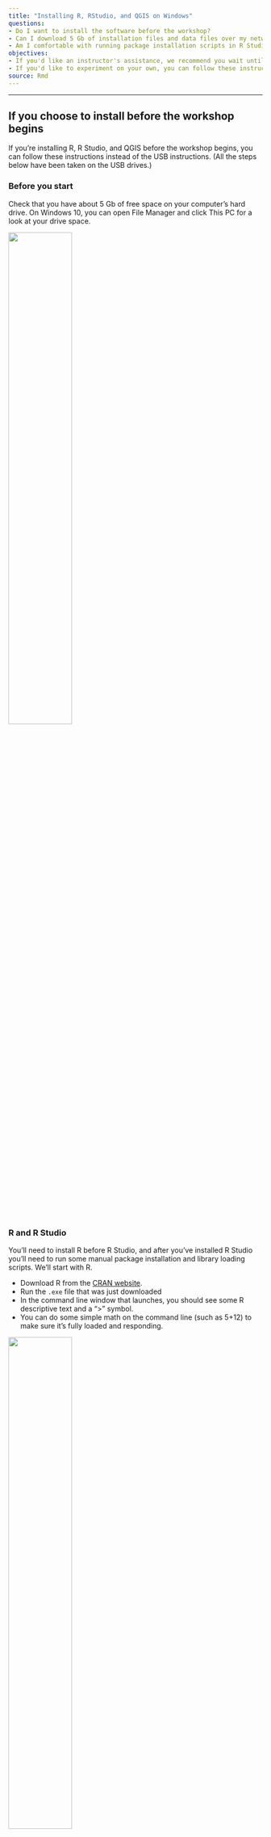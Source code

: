 ```yaml
---
title: "Installing R, RStudio, and QGIS on Windows"
questions:
- Do I want to install the software before the workshop?
- Can I download 5 Gb of installation files and data files over my network?
- Am I comfortable with running package installation scripts in R Studio?
objectives:
- If you'd like an instructor's assistance, we recommend you wait until the workshop.
- If you'd like to experiment on your own, you can follow these instructions.
source: Rmd
---
```


<!-- start cut from Windows veresion -->
<hr>

## If you choose to install before the workshop begins

If you're installing R, R Studio, and QGIS before the workshop begins, you can follow these
instructions instead of the USB instructions. (All the steps below have been taken on the USB drives.)

### Before you start

Check that you have about 5 Gb of free space on your computer's hard drive. On Windows 10, you can open File Manager and click This PC for a look at your drive space.

<img src="../figure/wininstall-1-file-mgr.PNG" width="50%">

### R and R Studio

You'll need to install R before R Studio, and after you've installed R Studio you'll need to run some manual package installation and library loading scripts. We'll start with R.


* Download R from
  the [CRAN website](http://cran.r-project.org/bin/windows/base/release.htm).
* Run the `.exe` file that was just downloaded
* In the command line window that launches, you should see some R descriptive text and a ">" symbol. 
* You can do some simple math on the command line (such as 5+12) to make sure it's fully loaded and responding.

<img src="../figure/wininstall2-r.png" width="50%">

Next:

* Go to the [RStudio download page](https://www.rstudio.com/products/rstudio/download/#download)
* Under *Installers* select **RStudio x.yy.zzz - Windows
  Vista/7/8/10** (where x, y, and z represent version numbers)
* Double click the file to install it
* Once it's installed, open RStudio to make sure it works and you don't get any
  error messages.

<img src="../figure/wininstall3-rstudio.png" width="70%">


# Installing the geospatial and federal data packages

<!-- JPN changed
* When RStudio is open and working, create a new R script file and copy in the 
contents of [this installation script file](https://github.com/data-carpentry-for-agriculture/trial-lesson/blob/gh-pages/_episodes_rmd/package_install_script.R).
-->

When RStudio is open and working, create a new R script file.

Here's where to make a new script:

<img src="../figure/wininstall4-rstudioinstallscript1.png" width="70%">

When you open a new script, your RStudio will now look like this (without the red labels):

<img src="../figure/rstudio_with_script_window_names.png" width="75%">

Once this is done copy the following into your script window:
```r
source('https://raw.githubusercontent.com/data-carpentry-for-agriculture/trial-lesson/gh-pages/_episodes_rmd/package_install_script.R')
```

And follow it by pressing the `Source` button.  You might get some red words showing up, and that is normal!  If you see any red with the word `Error` in it, this may indicate a problem however.

This looks like:
<img src="../figure/sourceInstallScript.png" width="75%">

<!-- JPN: streamlined
* When RStudio is open and working, create a new R script file and copy in the 
contents of [this installation script file](https://github.com/data-carpentry-for-agriculture/trial-lesson/blob/gh-pages/_episodes_rmd/package_install_script.R). 

Here's where to make a new script:

<img src="../figure/mac_open_new_script.png" width="50%">

Once you copy and paste this in your script window, you can press the `Source` button to install the packages:

<img src="../figure/copy_install_script.png" width="75%">
-->

* If the red stop sign in the top right corner of the console is still highlighted, an installation process is still running.
* If you see a blue > in the console , you're ready to go.

This action is "sourcing" i.e. running a bit of code from the internet that installs a bunch of libraries that provide functionality that is not included with standard R installation.

Alternatively, you can copy the following into the script window or console:

```r
install.packages("ggplot2")
install.packages("rgdal") 
install.packages("dplyr") 
install.packages("sf")
install.packages("gstat")
install.packages("tmap")
install.packages("measurements")
install.packages("daymetr")
install.packages("FedData")
install.packages("lubridate")
install.packages("raster")
install.packages("data.table")
install.packages("broom")
```

## Checking that the packages installed correctly

We have a test script to make sure all packages have installed correctly.  To run this test script, we will "Source" it's location like we did above for the package installation script.

In your script window you can type in:

```r
source('https://raw.githubusercontent.com/data-carpentry-for-agriculture/trial-lesson/gh-pages/_episodes_rmd/functions.R')
```

... and then press the `Source` button.  This will look like:

<img src="../figure/firstSourceFunctions.png" width="75%">

Next, we will run the test script to see what happens.  To do this, put `run_workshop_test()` in your script window (#1), and press `Source`.  You will see three text statements popping up in the Console window.  If you then click on your `Home` directory in the file browser (#2) (**OR if you have opened RStudio from a different location, you may need to navigate to this folder**) and locate the `test_images` folder (#3):

<font color="magenta">NOTE: this was copied from a Mac-install so Windows paths are different.</font>

<img src="../figure/run_workshop_test1.png" width="75%">

Once you open this file, you should see several images:

<img src="../figure/open_image_folder.png" width="75%">

You can click on each of these to open them up.  Here is a grid of what each one should look like:

| &nbsp;    |  &nbsp;  |     &nbsp; |
|:---------:|:-------:|:--------:|
| plot1_ggplot2.jpg <br> <img src="../figure/test_images/plot1_ggplot2.jpg" width="250px"> | plot2_sf.jpg <br> <img src="../figure/test_images/plot2_sf.jpg" width="250px"> | plot3_gstat.jpg <br> <img src="../figure/test_images/plot3_gstat.jpg" width="250px"> | 
| plot4_tmap.jpg <br> <img src="../figure/test_images/plot4_tmap.jpg" width="250px"> | plot5_daymetr.jpg <br> <img src="../figure/test_images/plot5_daymetr.jpg" width="250px"> | plot6_ssurgo.jpg <br> <img src="../figure/test_images/plot6_ssurgo.jpg" width="250px"> | 
| plot7_raster.jpg <br> <img src="../figure/test_images/plot7_raster.jpg" width="250px"> | plot8_datatable.jpg <br> <img src="../figure/test_images/plot8_datatable.jpg" width="250px"> | plot9_broom.jpg <br> <img src="../figure/test_images/plot9_broom.jpg" width="250px"> | 



<!-- JPN changed
 * Run each line in this script by selecting it and clicking Run. 
 * Watch for any error messages along the way.
 * If the red stop sign in the top right corner of the console is still highlighted and the cursor is a gray \|, an installation process is still running.
 * If you see a blue > in the console , you're ready to run the next line.

(Note that this process can take **3 - 4 hours on Windows 10** because of virus checking procedures
that were already taken care of on the USB sticks. If you can wait for the USB sticks, you'll have
a faster way to get up and running.)

<img src="../figure/wininstall5-rstudioinstallscript2.png" width="50%">


### Checking that the packages installed correctly

* After you've run the installation items, create a new R script file and copy in the 
contents of [the package load and test file](https://github.com/data-carpentry-for-agriculture/trial-lesson/blob/gh-pages/_episodes_rmd/package_load_and_test.R). 
* Run each line by selecting it and clicking the Run key. Each test should let you know whether an error was encountered in the loading process.

<img src="../figure/wininstall6-rstudiolibraryload.png" width="50%">

An example of one of the tests' output:

<img src="../figure/wininstall7-rstudiotmaptest.png" width="75%">

-->

## QGIS

To download QGIS, visit [the QGIS download site](https://qgis.org/en/site/forusers/download.html) and choose one of the standalone installers. (Most people can run the 64 bit version, though if you're not sure, use the 32 bit package, because 64 bit computers can run the 32 bit edition.)

Note: This is a 500 Mb file, so it's likely to take some time to download.

Double-click the installation file once it's downloaded and follow the prompts.

Once you've completed the process, you'll have a new Start Menu folder with several icons in it:

<img src="../figure/wininstall8-qgis-menuopts.png" width="40%">

Most of the time you'll want the regular Desktop version.

<img src="../figure/wininstall9-qgis-launch.png" width="75%">

